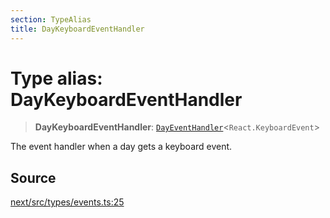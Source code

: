 ```yaml
---
section: TypeAlias
title: DayKeyboardEventHandler
---
```


# Type alias: DayKeyboardEventHandler

> **DayKeyboardEventHandler**: [`DayEventHandler`](/api/next/type-aliases/DayEventHandler.mdx)\<`React.KeyboardEvent`\>

The event handler when a day gets a keyboard event.

## Source

[next/src/types/events.ts:25](https://github.com/gpbl/react-day-picker/blob/a8bfa5451/next/src/types/events.ts#L25)
